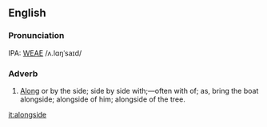 ==English==
===Pronunciation===
IPA: [[WEAE]] /ʌ.lɑŋˈsaɪd/

===Adverb===
# [[Along]] or by the side; side by side with;&mdash;often with of; as, bring the boat alongside; alongside of him; alongside of the tree.

<!-- material copied from Webster's Revised Unabridged Dictionary (1913) -->

[[it:alongside]]